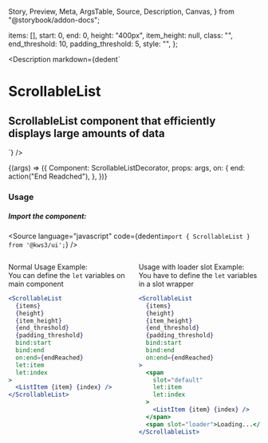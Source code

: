   Story,
  Preview,
  Meta,
  ArgsTable,
  Source,
  Description,
  Canvas,
} from "@storybook/addon-docs";

  items: [],
  start: 0,
  end: 0,
  height: "400px",
  item_height: null,
  class: "",
  end_threshold: 10,
  padding_threshold: 5,
  style: "",
};

<Version />

<Meta
  title="Helpers/ScrollableList"
  component={ScrollableList}
  args={args}
  argTypes={{}}
/>

<Description
  markdown={dedent`
# ScrollableList
## ScrollableList component that efficiently displays large amounts of data
`}
/>

<Canvas>
  <Story name="ScrollableList" args={args}>
    {(args) => ({
      Component: ScrollableListDecorator,
      props: args,
      on: {
        end: action("End Readched"),
      },
    })}
  </Story>
</Canvas>

<ArgsTable story="ScrollableList" />

### Usage

##### Import the component:

<Source
  language="javascript"
  code={dedent`import { ScrollableList } from '@kws3/ui';`}
/>

<div class="columns">
<div class="column">
<p>Normal Usage Example:
<br/>You can define the <code>let</code> variables on main component</p>

```jsx
<ScrollableList
  {items}
  {height}
  {item_height}
  {end_threshold}
  {padding_threshold}
  bind:start
  bind:end
  on:end={endReached}
  let:item
  let:index
>
  <ListItem {item} {index} />
</ScrollableList>
```

</div>
<div class="column">
<p>Usage with loader slot Example:
<br/>You have to define the <code>let</code> variables in a slot wrapper</p>

```jsx
<ScrollableList
  {items}
  {height}
  {item_height}
  {end_threshold}
  {padding_threshold}
  bind:start
  bind:end
  on:end={endReached}
>
  <span
    slot="default"
    let:item
    let:index
  >
    <ListItem {item} {index} />
  </span>
  <span slot="loader">Loading...</span>
</ScrollableList>
```

</div>
</div>
